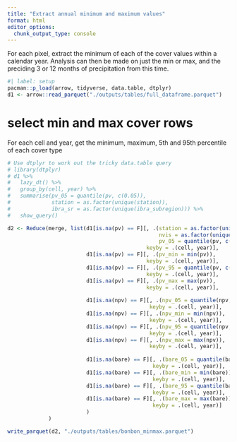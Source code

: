 ```yaml
---
title: "Extract annual minimum and maximum values"
format: html
editor_options: 
  chunk_output_type: console
---
```


For each pixel, extract the minimum of each of the cover values within a 
calendar year. Analysis can then be made on just the min or max, and the 
preciding 3 or 12 months of precipitation from this time.


```r
#| label: setup
pacman::p_load(arrow, tidyverse, data.table, dtplyr)
d1 <- arrow::read_parquet("./outputs/tables/full_dataframe.parquet")
```

# select min and max cover rows

For each cell and year, get the minimum, maximum, 5th and 95th percentile of each cover type

```r
# Use dtplyr to work out the tricky data.table query
# library(dtplyr)
# d1 %>%
#   lazy_dt() %>%
#   group_by(cell, year) %>%
#   summarise(pv_05 = quantile(pv, c(0.05)),
#             station = as.factor(unique(station)),
#             ibra_sr = as.factor(unique(ibra_subregion))) %>%
#   show_query()

d2 <- Reduce(merge, list(d1[is.na(pv) == F][, .(station = as.factor(unique(station)),
                                                nvis = as.factor(unique(nvis_group)),
                                                pv_05 = quantile(pv, c(0.05))), 
                                            keyby = .(cell, year)],
                         d1[is.na(pv) == F][, .(pv_min = min(pv)), 
                                            keyby = .(cell, year)],
                         d1[is.na(pv) == F][, .(pv_95 = quantile(pv, c(0.95))), 
                                            keyby = .(cell, year)],
                         d1[is.na(pv) == F][, .(pv_max = max(pv)), 
                                            keyby = .(cell, year)],
                         
                         d1[is.na(npv) == F][, .(npv_05 = quantile(npv, c(0.05))), 
                                             keyby = .(cell, year)],
                         d1[is.na(npv) == F][, .(npv_min = min(npv)), 
                                             keyby = .(cell, year)],
                         d1[is.na(npv) == F][, .(npv_95 = quantile(npv, c(0.95))), 
                                             keyby = .(cell, year)],
                         d1[is.na(npv) == F][, .(npv_max = max(npv)), 
                                             keyby = .(cell, year)],
                         
                         d1[is.na(bare) == F][, .(bare_05 = quantile(bare, c(0.05))), 
                                              keyby = .(cell, year)],
                         d1[is.na(bare) == F][, .(bare_min = min(bare)), 
                                              keyby = .(cell, year)],
                         d1[is.na(bare) == F][, .(bare_95 = quantile(bare, c(0.95))), 
                                              keyby = .(cell, year)],
                         d1[is.na(bare) == F][, .(bare_max = max(bare)), 
                                              keyby = .(cell, year)]
                         )
             )
```

```r
write_parquet(d2, "./outputs/tables/bonbon_minmax.parquet")
```

